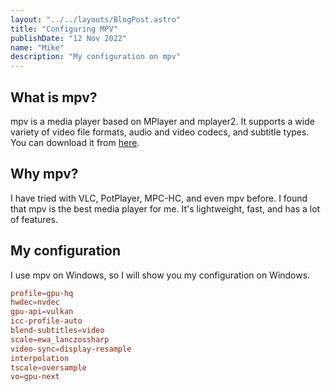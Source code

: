 ```yaml
---
layout: "../../layouts/BlogPost.astro"
title: "Configuring MPV"
publishDate: "12 Nov 2022"
name: "Mike"
description: "My configuration on mpv"
---
```



<Cool name={frontmatter.name} />


## What is mpv?

mpv is a media player based on MPlayer and mplayer2. It supports a wide variety of video file formats, audio and video codecs, and subtitle types. You can download it from [here](https://mpv.io/installation/).

## Why mpv?

I have tried with VLC, PotPlayer, MPC-HC, and even mpv before. I found that mpv is the best media player for me. It's lightweight, fast, and has a lot of features.

## My configuration

I use mpv on Windows, so I will show you my configuration on Windows.

```conf
profile=gpu-hq
hwdec=nvdec
gpu-api=vulkan
icc-profile-auto
blend-subtitles=video
scale=ewa_lanczossharp
video-sync=display-resample
interpolation
tscale=oversample
vo=gpu-next
```
